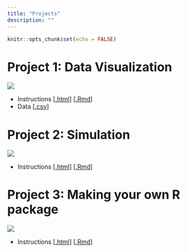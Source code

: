 ```yaml
---
title: "Projects"
description: ""
---
```


```r
knitr::opts_chunk$set(echo = FALSE)
```

# Project 1: Data Visualization

![](https://upload.wikimedia.org/wikipedia/commons/2/29/Minard.png)


* Instructions [[.html](files/projects/01_data-visualization/01_dataviz.html)] [[.Rmd](https://raw.githubusercontent.com/svteichman/STAT302-SPR2022/main/files/projects/01_data-visualization/01_dataviz.Rmd)]
* Data [[.csv](https://raw.githubusercontent.com/svteichman/STAT302-SPR2022/main/files/projects/01_data-visualization/Building_Permits_Clean.csv)]

# Project 2: Simulation 

![](https://hips.hearstapps.com/hmg-prod.s3.amazonaws.com/images/cute-birthday-instagram-captions-1584723902.jpg?resize=980:*)


* Instructions [[.html](files/projects/02_simulation/project-02_simulation.html)] [[.Rmd](https://raw.githubusercontent.com/svteichman/STAT302-SPR2022/main/files/projects/02_simulation/project-02_simulation.Rmd)]

# Project 3: Making your own R package

![](https://upload.wikimedia.org/wikipedia/commons/thumb/f/fa/Cat_using_computer.jpg/640px-Cat_using_computer.jpg)


* Instructions [[.html](files/projects/03_package/03_packages.html)] [[.Rmd](https://raw.githubusercontent.com/svteichman/STAT302-SPR2022/main/files/projects/03_package/03_packages.Rmd)]
